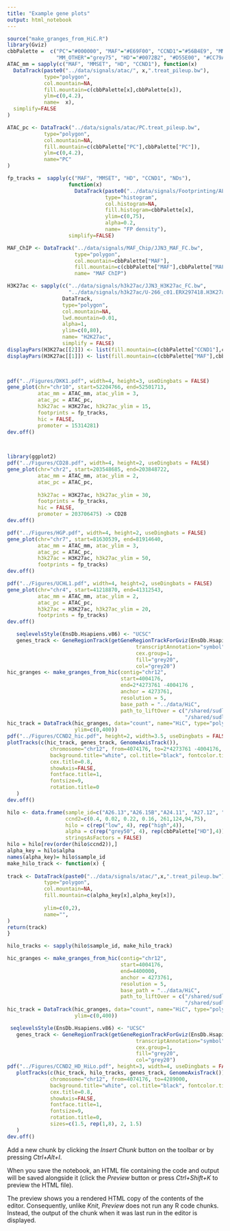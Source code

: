 ```yaml
---
title: "Example gene plots"
output: html_notebook
---
```




```r
source("make_granges_from_HiC.R")
library(Gviz)
cbbPalette =  c("PC"="#000000", "MAF"="#E69F00", "CCND1"="#56B4E9", "MMSET"="#009E73", "#F0E442", 
                "MM_OTHER"="grey75", "HD"="#0072B2", "#D55E00", "#CC79A7")
ATAC_mm = sapply(c("MAF", "MMSET", "HD", "CCND1"), function(x) 
  DataTrack(paste0("../data/signals/atac/", x,".treat_pileup.bw"),
            type="polygon",
            col.mountain=NA,
            fill.mountain=c(cbbPalette[x],cbbPalette[x]),
            ylm=c(0,4.2),
            name=  x),
  simplify=FALSE
)

ATAC_pc <- DataTrack("../data/signals/atac/PC.treat_pileup.bw",
            type="polygon",
            col.mountain=NA,
            fill.mountain=c(cbbPalette["PC"],cbbPalette["PC"]),
            ylm=c(0,4.2),
            name="PC"
)

fp_tracks =  sapply(c("MAF", "MMSET", "HD", "CCND1", "NDs"),
                    function(x)
                      DataTrack(paste0("../data/signals/Footprinting/ALL_",x,"_FT_Density_sorted.bw"),
                                type="histogram",
                                col.histogram=NA,
                                fill.histogram=cbbPalette[x],
                                ylim=c(0,75),
                                alpha=0.2,
                                name= "FP density"),
                    simplify=FALSE)

MAF_ChIP <- DataTrack("../data/signals/MAF_Chip/JJN3_MAF_FC.bw",
                      type="polygon",
                      col.mountain=cbbPalette["MAF"],
                      fill.mountain=c(cbbPalette["MAF"],cbbPalette["MAF"]),
                      name= "MAF ChIP")

H3K27ac <- sapply(c("../data/signals/h3k27ac/JJN3_H3K27ac_FC.bw",
                    "../data/signals/h3k27ac/U-266_c01.ERX297418.H3K27ac.bwa.GRCh38.20150528.bw"),
                  DataTrack,
                  type="polygon",
                  col.mountain=NA,
                  lwd.mountain=0.01,
                  alpha=1,
                  ylim=c(0,80),
                  name= "H2K27ac",
                  simplify = FALSE)
displayPars(H3K27ac[[2]]) <- list(fill.mountain=c(cbbPalette["CCND1"],cbbPalette["CCND1"]), alpha=0.6)
displayPars(H3K27ac[[1]]) <- list(fill.mountain=c(cbbPalette["MAF"],cbbPalette["MAF"]))

                  
```


```r
pdf("../Figures/DKK1.pdf", width=4, height=3, useDingbats = FALSE)
gene_plot(chr="chr10", start=52204766, end=52501713,
          atac_mm = ATAC_mm, atac_ylim = 3,
          atac_pc = ATAC_pc, 
          h3k27ac = H3K27ac, h3k27ac_ylim = 15,
          footprints = fp_tracks,
          hic = FALSE,
          promoter = 15314281)
dev.off()

          

```

```r
library(ggplot2)
pdf("../Figures/CD28.pdf", width=4, height=2, useDingbats = FALSE)
gene_plot(chr="chr2", start=203548685, end=203848722,
          atac_mm = ATAC_mm, atac_ylim = 2,
          atac_pc = ATAC_pc, 
   
          h3k27ac = H3K27ac, h3k27ac_ylim = 30,
          footprints = fp_tracks,
          hic = FALSE,
          promoter = 203706475) -> CD28
dev.off()

```

```r

pdf("../Figures/HGP.pdf", width=4, height=2, useDingbats = FALSE)
gene_plot(chr="chr7", start=81630539, end=81914640,
          atac_mm = ATAC_mm, atac_ylim = 3,
          atac_pc = ATAC_pc, 
          h3k27ac = H3K27ac, h3k27ac_ylim = 50,
          footprints = fp_tracks)
dev.off()
```

```r
pdf("../Figures/UCHL1.pdf", width=4, height=2, useDingbats = FALSE)
gene_plot(chr="chr4", start=41218870, end=41312543,
          atac_mm = ATAC_mm, atac_ylim = 2,
          atac_pc = ATAC_pc, 
          h3k27ac = H3K27ac, h3k27ac_ylim = 20,
          footprints = fp_tracks)
dev.off()

```

```r
   seqlevelsStyle(EnsDb.Hsapiens.v86) <- "UCSC"
   genes_track <- GeneRegionTrack(getGeneRegionTrackForGviz(EnsDb.Hsapiens.v86, chr="chr12", start=4004176, end=2*4273761 -4004176),
                                          transcriptAnnotation="symbol", collapseTranscripts="meta", name=NULL, fontsize.group=8,
                                          cex.group=1,
                                          fill="grey20",
                                          col="grey20")
hic_granges <- make_granges_from_hic(contig="chr12",
                                     start=4004176,
                                     end=2*4273761 -4004176 ,
                                     anchor = 4273761, 
                                     resolution = 5,
                                     base_path = "../data/HiC",
                                     path_to_liftOver = c("/shared/sudlab1/General/mirror/ucsc/hg38/hg38ToHg19.over.chain",
                                                          "/shared/sudlab1/General/mirror/ucsc/hg19/hg19ToHg38.over.chain"))
hic_track = DataTrack(hic_granges, data="count", name="HiC", type="polygon", col.mountain="grey75", fill.mountain=c("grey75", "grey75"),
                      ylim=c(0,400))
pdf("../Figures/CCND2_hic.pdf", height=2, width=3.5, useDingbats = FALSE )
plotTracks(c(hic_track, genes_track, GenomeAxisTrack()),
              chromosome="chr12", from=4074176, to=2*4273761 -4004176, 
              background.title="white", col.title="black", fontcolor.title="black",
              cex.title=0.8,
              showAxis=FALSE, 
              fontface.title=1,
              fontsize=9,
              rotation.title=0
   ) 
dev.off()
```


```r
hilo <- data.frame(sample_id=c("A26.13","A26.15B","A24.11", "A27.12", "A26.1", "A24.4", "A26.6B", "A17.9"),
                   ccnd2=c(0.4, 0.02, 0.22, 0.16, 261,124,94,75),
                   hilo = c(rep("low", 4), rep("high",4)),
                   alpha = c(rep("grey50", 4), rep(cbbPalette["HD"],4)),
                   stringsAsFactors = FALSE)
hilo = hilo[rev(order(hilo$ccnd2)),]
alpha_key = hilo$alpha
names(alpha_key)= hilo$sample_id
make_hilo_track <- function(x) {
  
track <- DataTrack(paste0("../data/signals/atac/",x,".treat_pileup.bw"),
            type="polygon",
            col.mountain=NA,
            fill.mountain=c(alpha_key[x],alpha_key[x]),
            
            ylim=c(0,2),
            name="",
)
return(track)
}

hilo_tracks <- sapply(hilo$sample_id, make_hilo_track)

```

```r
hic_granges <- make_granges_from_hic(contig="chr12",
                                     start=4004176,
                                     end=4400000,
                                     anchor = 4273761, 
                                     resolution = 5,
                                     base_path = "../data/HiC",
                                     path_to_liftOver = c("/shared/sudlab1/General/mirror/ucsc/hg38/hg38ToHg19.over.chain",
                                                          "/shared/sudlab1/General/mirror/ucsc/hg19/hg19ToHg38.over.chain"))
hic_track = DataTrack(hic_granges, data="count", name="HiC", type="polygon", col.mountain="grey75", fill.mountain=c("grey75", "grey75"),
                      ylim=c(0,400))

```

```r
 seqlevelsStyle(EnsDb.Hsapiens.v86) <- "UCSC"
   genes_track <- GeneRegionTrack(getGeneRegionTrackForGviz(EnsDb.Hsapiens.v86, chr="chr12", start=4004176, end=2*4273761 -4004176),
                                          transcriptAnnotation="symbol", collapseTranscripts="meta", name=NULL, fontsize.group=8,
                                          cex.group=1,
                                          fill="grey20",
                                          col="grey20")
pdf("../Figures/CCND2_HD_HiLo.pdf", height=3, width=4, useDingbats = FALSE )
   plotTracks(c(hic_track, hilo_tracks, genes_track, GenomeAxisTrack()),
              chromosome="chr12", from=4074176, to=4289000, 
              background.title="white", col.title="black", fontcolor.title="black",
              cex.title=0.8,
              showAxis=FALSE, 
              fontface.title=1,
              fontsize=9,
              rotation.title=0,
              sizes=c(1.5, rep(1,8), 2, 1.5)
   ) 
dev.off()
```

Add a new chunk by clicking the *Insert Chunk* button on the toolbar or by pressing *Ctrl+Alt+I*.

When you save the notebook, an HTML file containing the code and output will be saved alongside it (click the *Preview* button or press *Ctrl+Shift+K* to preview the HTML file).

The preview shows you a rendered HTML copy of the contents of the editor. Consequently, unlike *Knit*, *Preview* does not run any R code chunks. Instead, the output of the chunk when it was last run in the editor is displayed.
